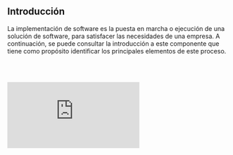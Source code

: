 ## **Introducción**

La implementación de software es la puesta en marcha o ejecución de una solución de software, para satisfacer las necesidades de una empresa. A continuación, se puede consultar la introducción a este componente que tiene como propósito identificar los principales elementos de este proceso.

<br></br>

<div style={{ position: "relative", paddingBottom: "56.25%", height: 0, overflow: "hidden", maxWidth: "100%", background: "#000" }}>
  <iframe
    src="https://www.youtube.com/embed/ASpfQKVgzKU?si=gO4XtdBorEOmr_PG"
    title="YouTube video player"
    frameBorder="0"
    allow="accelerometer; autoplay; clipboard-write; encrypted-media; gyroscope; picture-in-picture; web-share"
    referrerPolicy="strict-origin-when-cross-origin"
    allowFullScreen
    style={{ position: "absolute", top: 0, left: 0, width: "100%", height: "100%" }}
  ></iframe>
</div>

